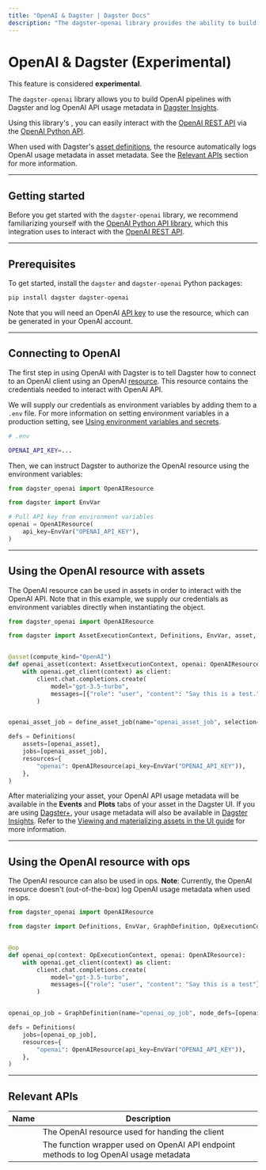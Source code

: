 ```yaml
---
title: "OpenAI & Dagster | Dagster Docs"
description: "The dagster-openai library provides the ability to build OpenAI pipelines with Dagster and log OpenAI API usage metadata in Dagster Insights."
---
```


# OpenAI & Dagster (Experimental)

<Note>
  This feature is considered <strong>experimental</strong>.
</Note>

The `dagster-openai` library allows you to build OpenAI pipelines with Dagster and log OpenAI API usage metadata in [Dagster Insights](/dagster-plus/insights).

Using this library's <PyObject module="dagster_openai" object="OpenAIResource" />, you can easily interact with the [OpenAI REST API](https://platform.openai.com/docs/introduction) via the [OpenAI Python API](https://github.com/openai/openai-python).

When used with Dagster's [asset definitions](/concepts/assets/software-defined-assets), the resource automatically logs OpenAI usage metadata in asset metadata. See the [Relevant APIs](#relevant-apis) section for more information.

---

## Getting started

Before you get started with the `dagster-openai` library, we recommend familiarizing yourself with the [OpenAI Python API library](https://github.com/openai/openai-python), which this integration uses to interact with the [OpenAI REST API](https://platform.openai.com/docs/introduction).

---

## Prerequisites

To get started, install the `dagster` and `dagster-openai` Python packages:

```bash
pip install dagster dagster-openai
```

Note that you will need an OpenAI [API key](https://platform.openai.com/api-keys) to use the resource, which can be generated in your OpenAI account.

---

## Connecting to OpenAI

The first step in using OpenAI with Dagster is to tell Dagster how to connect to an OpenAI client using an OpenAI [resource](/concepts/resources). This resource contains the credentials needed to interact with OpenAI API.

We will supply our credentials as environment variables by adding them to a `.env` file. For more information on setting environment variables in a production setting, see [Using environment variables and secrets](/guides/dagster/using-environment-variables-and-secrets).

```bash
# .env

OPENAI_API_KEY=...
```

Then, we can instruct Dagster to authorize the OpenAI resource using the environment variables:

```python startafter=start_example endbefore=end_example file=/integrations/openai/resource.py
from dagster_openai import OpenAIResource

from dagster import EnvVar

# Pull API key from environment variables
openai = OpenAIResource(
    api_key=EnvVar("OPENAI_API_KEY"),
)
```

---

## Using the OpenAI resource with assets

The OpenAI resource can be used in assets in order to interact with the OpenAI API. Note that in this example, we supply our credentials as environment variables directly when instantiating the <PyObject object="Definitions" /> object.

```python startafter=start_example endbefore=end_example file=/integrations/openai/assets.py
from dagster_openai import OpenAIResource

from dagster import AssetExecutionContext, Definitions, EnvVar, asset, define_asset_job


@asset(compute_kind="OpenAI")
def openai_asset(context: AssetExecutionContext, openai: OpenAIResource):
    with openai.get_client(context) as client:
        client.chat.completions.create(
            model="gpt-3.5-turbo",
            messages=[{"role": "user", "content": "Say this is a test."}],
        )


openai_asset_job = define_asset_job(name="openai_asset_job", selection="openai_asset")

defs = Definitions(
    assets=[openai_asset],
    jobs=[openai_asset_job],
    resources={
        "openai": OpenAIResource(api_key=EnvVar("OPENAI_API_KEY")),
    },
)
```

After materializing your asset, your OpenAI API usage metadata will be available in the **Events** and **Plots** tabs of your asset in the Dagster UI. If you are using [Dagster+](/dagster-plus), your usage metadata will also be available in [Dagster Insights](/dagster-plus/insights). Refer to the [Viewing and materializing assets in the UI guide](https://docs.dagster.io/concepts/assets/software-defined-assets#viewing-and-materializing-assets-in-the-ui) for more information.

---

## Using the OpenAI resource with ops

The OpenAI resource can also be used in ops. **Note**: Currently, the OpenAI resource doesn't (out-of-the-box) log OpenAI usage metadata when used in ops.

```python startafter=start_example endbefore=end_example file=/integrations/openai/ops.py
from dagster_openai import OpenAIResource

from dagster import Definitions, EnvVar, GraphDefinition, OpExecutionContext, op


@op
def openai_op(context: OpExecutionContext, openai: OpenAIResource):
    with openai.get_client(context) as client:
        client.chat.completions.create(
            model="gpt-3.5-turbo",
            messages=[{"role": "user", "content": "Say this is a test"}],
        )


openai_op_job = GraphDefinition(name="openai_op_job", node_defs=[openai_op]).to_job()

defs = Definitions(
    jobs=[openai_op_job],
    resources={
        "openai": OpenAIResource(api_key=EnvVar("OPENAI_API_KEY")),
    },
)
```

---

## Relevant APIs

| Name                                                              | Description                                                                           |
| ----------------------------------------------------------------- | ------------------------------------------------------------------------------------- |
| <PyObject module="dagster_openai" object="OpenAIResource" />      | The OpenAI resource used for handing the client                                       |
| <PyObject module="dagster_openai" object="with_usage_metadata" /> | The function wrapper used on OpenAI API endpoint methods to log OpenAI usage metadata |
